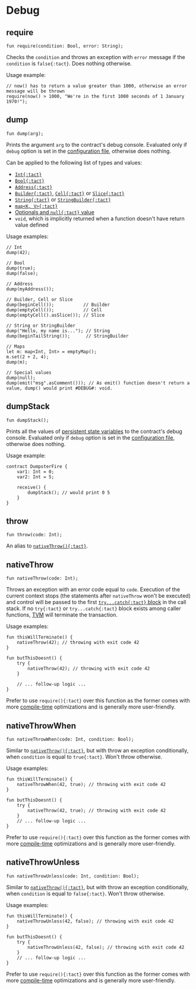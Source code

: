 # Debug


## require

```tact
fun require(condition: Bool, error: String);
```

Checks the `condition` and throws an exception with `error` message if the `condition` is `false{:tact}`. Does nothing otherwise.

Usage example:

```tact
// now() has to return a value greater than 1000, otherwise an error message will be thrown
require(now() > 1000, "We're in the first 1000 seconds of 1 January 1970!");
```

## dump

```tact
fun dump(arg);
```

Prints the argument `arg` to the contract's debug console. Evaluated only if `debug` option is set in the [configuration file](/book/config), otherwise does nothing.

Can be applied to the following list of types and values:

* [`Int{:tact}`][int]
* [`Bool{:tact}`][bool]
* [`Address{:tact}`][p]
* [`Builder{:tact}`][p], [`Cell{:tact}`][p] or [`Slice{:tact}`][p]
* [`String{:tact}`][p] or [`StringBuilder{:tact}`][p]
* [`map<K, V>{:tact}`](/book/maps)
* [Optionals and `null{:tact}` value](/book/optionals)
* `void`, which is implicitly returned when a function doesn't have return value defined

Usage examples:

```tact
// Int
dump(42);

// Bool
dump(true);
dump(false);

// Address
dump(myAddress());

// Builder, Cell or Slice
dump(beginCell());           // Builder
dump(emptyCell());           // Cell
dump(emptyCell().asSlice()); // Slice

// String or StringBuilder
dump("Hello, my name is..."); // String
dump(beginTailString());      // StringBuilder

// Maps
let m: map<Int, Int> = emptyMap();
m.set(2 + 2, 4);
dump(m);

// Special values
dump(null);
dump(emit("msg".asComment())); // As emit() function doesn't return a value, dump() would print #DEBUG#: void.
```

## dumpStack

```tact
fun dumpStack();
```

Prints all the values of [persistent state variables](/book/contracts#variables) to the contract's debug console. Evaluated only if `debug` option is set in the [configuration file](/book/config), otherwise does nothing.

Usage example:

```tact
contract DumpsterFire {
    var1: Int = 0;
    var2: Int = 5;

    receive() {
        dumpStack(); // would print 0 5
    }
}
```

## throw

```tact
fun throw(code: Int);
```

An alias to [`nativeThrow(){:tact}`](#nativethrow).

## nativeThrow

```tact
fun nativeThrow(code: Int);
````

Throws an exception with an error code equal to `code`. Execution of the current context stops (the statements after `nativeThrow` won't be executed) and control will be passed to the first [`try...catch{:tact}` block](/book/statements#try-catch) in the call stack. If no `try{:tact}` or `try...catch{:tact}` block exists among caller functions, [TVM](https://docs.ton.org/learn/tvm-instructions/tvm-overview) will terminate the transaction.

Usage examples:

```tact {2,7}
fun thisWillTerminate() {
    nativeThrow(42); // throwing with exit code 42
}

fun butThisDoesnt() {
    try {
        nativeThrow(42); // throwing with exit code 42
    }

    // ... follow-up logic ...
}
```

<Callout>

  Prefer to use `require(){:tact}` over this function as the former comes with more [compile-time](/ref/api-comptime) optimizations and is generally more user-friendly.

</Callout>

## nativeThrowWhen

```tact
fun nativeThrowWhen(code: Int, condition: Bool);
```

Similar to [`nativeThrow(){:tact}`](#nativethrow), but with throw an exception conditionally, when `condition` is equal to `true{:tact}`. Won't throw otherwise.

Usage examples:

```tact {2,7}
fun thisWillTerminate() {
    nativeThrowWhen(42, true); // throwing with exit code 42
}

fun butThisDoesnt() {
    try {
        nativeThrow(42, true); // throwing with exit code 42
    }
    // ... follow-up logic ...
}
```

<Callout>

  Prefer to use `require(){:tact}` over this function as the former comes with more [compile-time](/ref/api-comptime) optimizations and is generally more user-friendly.

</Callout>

## nativeThrowUnless

```tact
fun nativeThrowUnless(code: Int, condition: Bool);
```

Similar to [`nativeThrow(){:tact}`](#nativethrow), but with throw an exception conditionally, when `condition` is equal to `false{:tact}`. Won't throw otherwise.

Usage examples:

```tact {2,7}
fun thisWillTerminate() {
    nativeThrowUnless(42, false); // throwing with exit code 42
}

fun butThisDoesnt() {
    try {
        nativeThrowUnless(42, false); // throwing with exit code 42
    }
    // ... follow-up logic ...
}
```

<Callout>

  Prefer to use `require(){:tact}` over this function as the former comes with more [compile-time](/ref/api-comptime) optimizations and is generally more user-friendly.

</Callout>

[p]: /book/types#primitive-types
[bool]: /book/types#booleans
[int]: /book/integers
